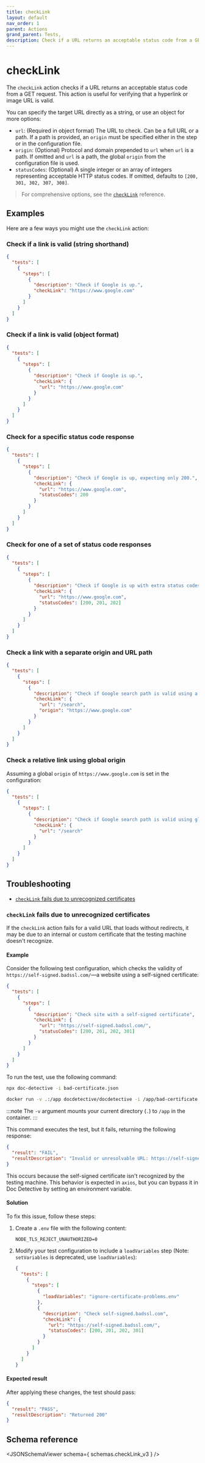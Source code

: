```yaml
---
title: checkLink
layout: default
nav_order: 1
parent: Actions
grand_parent: Tests,
description: Check if a URL returns an acceptable status code from a GET request.
---
```



# checkLink

The `checkLink` action checks if a URL returns an acceptable status code from a GET request. This action is useful for verifying that a hyperlink or image URL is valid.

You can specify the target URL directly as a string, or use an object for more options:

- `url`: (Required in object format) The URL to check. Can be a full URL or a path. If a path is provided, an `origin` must be specified either in the step or in the configuration file.
- `origin`: (Optional) Protocol and domain prepended to `url` when `url` is a path. If omitted and `url` is a path, the global `origin` from the configuration file is used.
- `statusCodes`: (Optional) A single integer or an array of integers representing acceptable HTTP status codes. If omitted, defaults to `[200, 301, 302, 307, 308]`.

> For comprehensive options, see the [`checkLink`](/docs/references/schemas/checklink) reference.

## Examples

Here are a few ways you might use the `checkLink` action:

### Check if a link is valid (string shorthand)

```json
{
  "tests": [
    {
      "steps": [
        {
          "description": "Check if Google is up.",
          "checkLink": "https://www.google.com"
        }
      ]
    }
  ]
}
```

### Check if a link is valid (object format)

```json
{
  "tests": [
    {
      "steps": [
        {
          "description": "Check if Google is up.",
          "checkLink": {
            "url": "https://www.google.com"
          }
        }
      ]
    }
  ]
}
```

### Check for a specific status code response

```json
{
  "tests": [
    {
      "steps": [
        {
          "description": "Check if Google is up, expecting only 200.",
          "checkLink": {
            "url": "https://www.google.com",
            "statusCodes": 200
          }
        }
      ]
    }
  ]
}
```

### Check for one of a set of status code responses

```json
{
  "tests": [
    {
      "steps": [
        {
          "description": "Check if Google is up with extra status codes.",
          "checkLink": {
            "url": "https://www.google.com",
            "statusCodes": [200, 201, 202]
          }
        }
      ]
    }
  ]
}
```

### Check a link with a separate origin and URL path

```json
{
  "tests": [
    {
      "steps": [
        {
          "description": "Check if Google search path is valid using a specific origin.",
          "checkLink": {
            "url": "/search",
            "origin": "https://www.google.com"
          }
        }
      ]
    }
  ]
}
```

### Check a relative link using global origin

Assuming a global `origin` of `https://www.google.com` is set in the configuration:

```json
{
  "tests": [
    {
      "steps": [
        {
          "description": "Check if Google search path is valid using global origin.",
          "checkLink": {
            "url": "/search"
          }
        }
      ]
    }
  ]
}
```

## Troubleshooting

- [`checkLink` fails due to unrecognized certificates](#checklink-fails-due-to-unrecognized-certificates)

### `checkLink` fails due to unrecognized certificates

If the `checkLink` action fails for a valid URL that loads without redirects, it may be due to an internal or custom certificate that the testing machine doesn't recognize.

#### Example

Consider the following test configuration, which checks the validity of `https://self-signed.badssl.com/`—a website using a self-signed certificate:

```json title="bad-certificate.json"
{
  "tests": [
    {
      "steps": [
        {
          "description": "Check site with a self-signed certificate",
          "checkLink": {
            "url": "https://self-signed.badssl.com/",
            "statusCodes": [200, 201, 202, 301]
          }
        }
      ]
    }
  ]
}
```

To run the test, use the following command:

<Tabs>
  <TabItem value="npx" label="NPX" default>

```bash
npx doc-detective -i bad-certificate.json
```

  </TabItem>
  <TabItem value="docker" label="Docker">

```bash
docker run -v .:/app docdetective/docdetective -i /app/bad-certificate.json
```

:::note
The `-v` argument mounts your current directory (`.`) to `/app` in the container.
:::

  </TabItem>
</Tabs>

This command executes the test, but it fails, returning the following response:

```json
{
  "result": "FAIL",
  "resultDescription": "Invalid or unresolvable URL: https://self-signed.badssl.com/"
}
```

This occurs because the self-signed certificate isn't recognized by the testing machine. This behavior is expected in `axios`, but you can bypass it in Doc Detective by setting an environment variable.

#### Solution

To fix this issue, follow these steps:

1. Create a `.env` file with the following content:

   ```text title="ignore-certificate-problems.env"
   NODE_TLS_REJECT_UNAUTHORIZED=0
   ```

2. Modify your test configuration to include a `loadVariables` step (Note: `setVariables` is deprecated, use `loadVariables`):

   ```json title="bad-certificate.json" {5-8}
   {
     "tests": [
       {
         "steps": [
           {
             "loadVariables": "ignore-certificate-problems.env"
           },
           {
             "description": "Check self-signed.badssl.com",
             "checkLink": {
               "url": "https://self-signed.badssl.com/",
               "statusCodes": [200, 201, 202, 301]
             }
           }
         ]
       }
     ]
   }
   ```

#### Expected result

After applying these changes, the test should pass:

```json
{
  "result": "PASS",
  "resultDescription": "Returned 200"
}
```

## Schema reference

<JSONSchemaViewer schema={ schemas.checkLink_v3 } />
